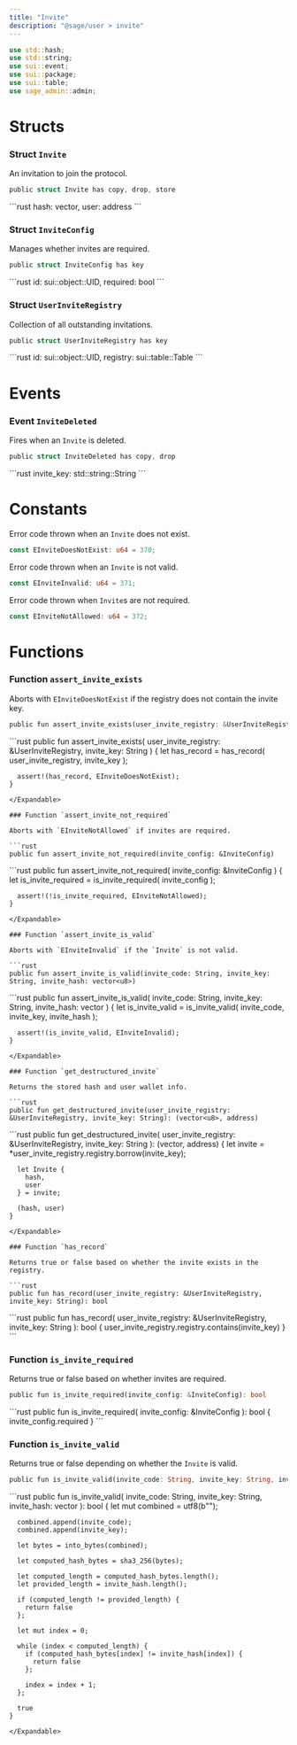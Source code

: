 ```yaml
---
title: "Invite"
description: "@sage/user > invite"
---
```


```rust
use std::hash;
use std::string;
use sui::event;
use sui::package;
use sui::table;
use sage_admin::admin;
```

# Structs

### Struct `Invite`

An invitation to join the protocol.

```rust
public struct Invite has copy, drop, store
```

<Expandable title="Fields">
  ```rust
    hash: vector<u8>,
    user: address
  ```
</Expandable>

### Struct `InviteConfig`

Manages whether invites are required.

```rust
public struct InviteConfig has key
```

<Expandable title="Fields">
  ```rust
    id: sui::object::UID,
    required: bool
  ```
</Expandable>

### Struct `UserInviteRegistry`

Collection of all outstanding invitations.

```rust
public struct UserInviteRegistry has key
```

<Expandable title="Fields">
  ```rust
    id: sui::object::UID,
    registry: sui::table::Table<std::string::String, Invite>
  ```
</Expandable>

# Events

### Event `InviteDeleted`

Fires when an `Invite` is deleted.

```rust
public struct InviteDeleted has copy, drop
```

<Expandable title="Fields">
  ```rust
    invite_key: std::string::String
  ```
</Expandable>

# Constants

Error code thrown when an `Invite` does not exist.

```rust
const EInviteDoesNotExist: u64 = 370;
```

Error code thrown when an `Invite` is not valid.

```rust
const EInviteInvalid: u64 = 371;
```

Error code thrown when `Invite`s are not required.

```rust
const EInviteNotAllowed: u64 = 372;
```

# Functions

### Function `assert_invite_exists`

Aborts with `EInviteDoesNotExist` if the registry does not contain the invite key.

```rust
public fun assert_invite_exists(user_invite_registry: &UserInviteRegistry, invite_key: String)
```

<Expandable title="Implementation">
  ```rust
    public fun assert_invite_exists(
      user_invite_registry: &UserInviteRegistry,
      invite_key: String
    ) {
      let has_record = has_record(
        user_invite_registry,
        invite_key
      );

      assert!(has_record, EInviteDoesNotExist);
    }
  ```
</Expandable>

### Function `assert_invite_not_required`

Aborts with `EInviteNotAllowed` if invites are required.

```rust
public fun assert_invite_not_required(invite_config: &InviteConfig)
```

<Expandable title="Implementation">
  ```rust
    public fun assert_invite_not_required(
      invite_config: &InviteConfig
    ) {
      let is_invite_required = is_invite_required(
        invite_config
      );

      assert!(!is_invite_required, EInviteNotAllowed);
    }
  ```
</Expandable>

### Function `assert_invite_is_valid`

Aborts with `EInviteInvalid` if the `Invite` is not valid.

```rust
public fun assert_invite_is_valid(invite_code: String, invite_key: String, invite_hash: vector<u8>)
```

<Expandable title="Implementation">
  ```rust
    public fun assert_invite_is_valid(
      invite_code: String,
      invite_key: String,
      invite_hash: vector<u8>
    ) {
      let is_invite_valid = is_invite_valid(
        invite_code,
        invite_key,
        invite_hash
      );

      assert!(is_invite_valid, EInviteInvalid);
    }
  ```
</Expandable>

### Function `get_destructured_invite`

Returns the stored hash and user wallet info.

```rust
public fun get_destructured_invite(user_invite_registry: &UserInviteRegistry, invite_key: String): (vector<u8>, address)
```

<Expandable title="Implementation">
  ```rust
    public fun get_destructured_invite(
      user_invite_registry: &UserInviteRegistry,
      invite_key: String
    ): (vector<u8>, address) {
      let invite = *user_invite_registry.registry.borrow(invite_key);

      let Invite {
        hash,
        user
      } = invite;

      (hash, user)
    }
  ```
</Expandable>

### Function `has_record`

Returns true or false based on whether the invite exists in the registry.

```rust
public fun has_record(user_invite_registry: &UserInviteRegistry, invite_key: String): bool
```

<Expandable title="Implementation">
  ```rust
    public fun has_record(
      user_invite_registry: &UserInviteRegistry,
      invite_key: String
    ): bool {
      user_invite_registry.registry.contains(invite_key)
    }
  ```
</Expandable>

### Function `is_invite_required`

Returns true or false based on whether invites are required.

```rust
public fun is_invite_required(invite_config: &InviteConfig): bool
```

<Expandable title="Implementation">
  ```rust
    public fun is_invite_required(
      invite_config: &InviteConfig
    ): bool {
      invite_config.required
    }
  ```
</Expandable>

### Function `is_invite_valid`

Returns true or false depending on whether the `Invite` is valid.

```rust
public fun is_invite_valid(invite_code: String, invite_key: String, invite_hash: vector<u8>): bool
```

<Expandable title="Implementation">
  ```rust
    public fun is_invite_valid(
      invite_code: String,
      invite_key: String,
      invite_hash: vector<u8>
    ): bool {
      let mut combined = utf8(b"");

      combined.append(invite_code);
      combined.append(invite_key);

      let bytes = into_bytes(combined);

      let computed_hash_bytes = sha3_256(bytes);

      let computed_length = computed_hash_bytes.length();
      let provided_length = invite_hash.length();

      if (computed_length != provided_length) {
        return false
      };

      let mut index = 0;

      while (index < computed_length) {
        if (computed_hash_bytes[index] != invite_hash[index]) {
          return false
        };

        index = index + 1;
      };

      true
    }
  ```
</Expandable>
